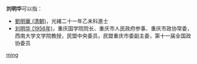 '''刘明华'''可以指：
* [[劉明華_(清朝)|劉明華 (清朝)]]，光緒二十一年乙未科進士
* [[刘明华_(1956年)|刘明华 (1956年)]]，重庆国学院院长、重庆市人民政府参事、重庆市政协常委，西南大学文学院教授，民盟中央委员，民盟重庆市委副主委，第十一届全国政协委员

{{disambig}}

[[Category:三字刘姓人名消歧义|ming]]